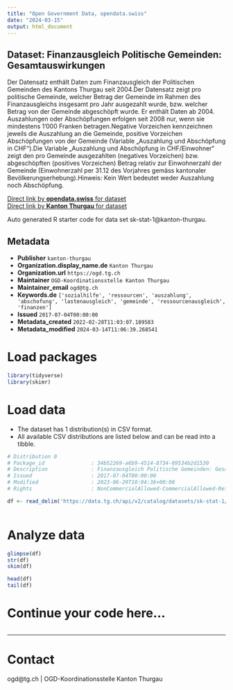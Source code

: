 ```yaml
---
title: "Open Government Data, opendata.swiss"
date: "2024-03-15"
output: html_document
---
```


## Dataset: Finanzausgleich Politische Gemeinden: Gesamtauswirkungen

Der Datensatz enthält Daten zum Finanzausgleich der Politischen Gemeinden des Kantons Thurgau seit 2004.Der Datensatz zeigt pro politische Gemeinde, welcher Betrag der Gemeinde im Rahmen des Finanzausgleichs insgesamt pro Jahr ausgezahlt wurde, bzw. welcher Betrag von der Gemeinde abgeschöpft wurde. Er enthält Daten ab 2004. Auszahlungen oder Abschöpfungen erfolgen seit 2008 nur, wenn sie mindestens 1'000 Franken betragen.Negative Vorzeichen kennzeichnen jeweils die Auszahlung an die Gemeinde, positive Vorzeichen Abschöpfungen von der Gemeinde (Variable „Auszahlung und Abschöpfung in CHF“).Die Variable „Auszahlung und Abschöpfung in CHF/Einwohner“ zeigt den pro Gemeinde ausgezahlten (negatives Vorzeichen) bzw. abgeschöpften (positives Vorzeichen) Betrag relativ zur Einwohnerzahl der Gemeinde (Einwohnerzahl per 31.12 des Vorjahres gemäss kantonaler Bevölkerungserhebung).Hinweis: Kein Wert bedeutet weder Auszahlung noch Abschöpfung.

[Direct link by **opendata.swiss** for dataset](https://opendata.swiss/de/dataset/finanzausgleich-politische-gemeinden-gesamtauswirkungen)<br>
[Direct link by **Kanton Thurgau** for dataset](https://data.tg.ch/explore/dataset/sk-stat-1/)

Auto generated R starter code for data set sk-stat-1@kanton-thurgau.

## Metadata

- **Publisher** `kanton-thurgau`
- **Organization.display_name.de** `Kanton Thurgau`
- **Organization.url** `https://ogd.tg.ch`
- **Maintainer** `OGD-Koordinationsstelle Kanton Thurgau`
- **Maintainer_email** `ogd@tg.ch`
- **Keywords.de** `['sozialhilfe', 'ressourcen', 'auszahlung', 'abschofung', 'lastenausgleich', 'gemeinde', 'ressourcenausgleich', 'finanzen']`
- **Issued** `2017-07-04T00:00:00`
- **Metadata_created** `2022-02-28T11:03:07.189583`
- **Metadata_modified** `2024-03-14T11:06:39.268541`


# Load packages

```r

library(tidyverse)
library(skimr)

```

# Load data

-   The dataset has 1 distribution(s) in CSV format.
-   All available CSV distributions are listed below and can be read into a tibble.

```r

# Distribution 0
# Package_id               : 34b52269-a6b9-4514-8734-69534b2d1530
# Description              : Finanzausgleich Politische Gemeinden: Gesamtauswirkungen (csv)
# Issued                   : 2017-07-04T00:00:00
# Modified                 : 2023-06-29T10:04:36+00:00
# Rights                   : NonCommercialAllowed-CommercialAllowed-ReferenceRequired

df <- read_delim('https://data.tg.ch/api/v2/catalog/datasets/sk-stat-1/exports/csv')



```

# Analyze data

```r

glimpse(df)
str(df)
skim(df)

head(df)
tail(df)

```

# Continue your code here...

```r

```

------------------------------------------------------------------------

# Contact

ogd@tg.ch | OGD-Koordinationsstelle Kanton Thurgau
